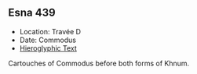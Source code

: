 ## Esna 439 {-}

- Location: Travée D
- Date: Commodus
- [Hieroglyphic Text](https://www.ifao.egnet.net/uploads/publications/enligne/Temples-Esna004.pdf#page=96){target="_blank"}  
  
Cartouches of Commodus before both forms of Khnum.